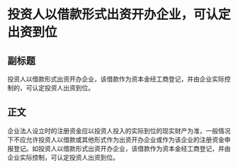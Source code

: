 # 投资人以借款形式出资开办企业，可认定出资到位
## 副标题
投资人以借款形式出资开办企业，该借款作为资本金经工商登记，并由企业实际控制的，可认定投资人出资到位。
## 正文
企业法人设立时的注册资金应以投资人投入的实际到位的现实财产为准，一般情况下不应允许投资人以借款或其他形式作为出资开办企业或作为该企业的注册资金申报登记。如投资人以借款形式出资开办企业，该借款作为资本金经工商登记，并由企业实际控制，可认定投资人出资到位。
